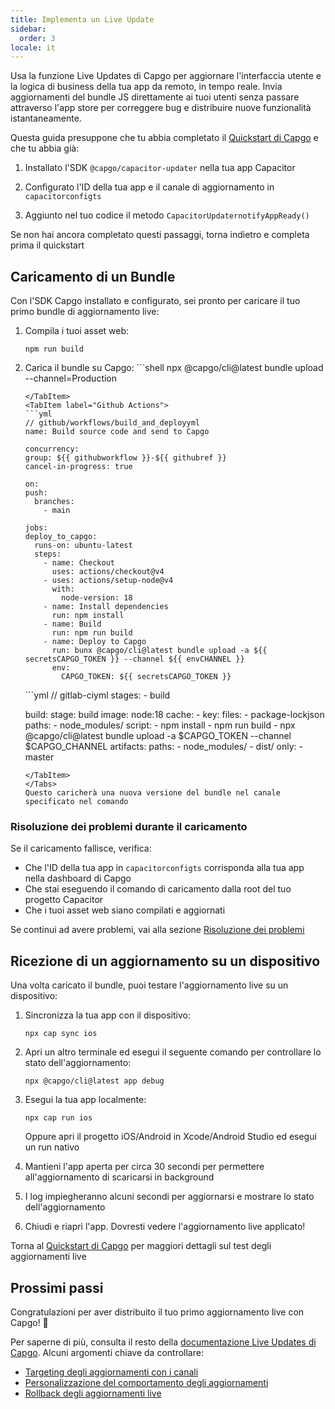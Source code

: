 ```yaml
---
title: Implementa un Live Update
sidebar:
  order: 3
locale: it
---
```



Usa la funzione Live Updates di Capgo per aggiornare l'interfaccia utente e la logica di business della tua app da remoto, in tempo reale. Invia aggiornamenti del bundle JS direttamente ai tuoi utenti senza passare attraverso l'app store per correggere bug e distribuire nuove funzionalità istantaneamente.

Questa guida presuppone che tu abbia completato il [Quickstart di Capgo](/docs/getting-started/quickstart) e che tu abbia già:

<Steps>

1. Installato l'SDK `@capgo/capacitor-updater` nella tua app Capacitor

2. Configurato l'ID della tua app e il canale di aggiornamento in `capacitorconfigts`

3. Aggiunto nel tuo codice il metodo `CapacitorUpdaternotifyAppReady()`

</Steps>

Se non hai ancora completato questi passaggi, torna indietro e completa prima il quickstart

<LinkCard href="/docs/getting-started/add-an-app/" title="Aggiungi un'app" description="Aggiungi un'app al tuo account Capgo e installa il plugin nella tua app" />

## Caricamento di un Bundle

Con l'SDK Capgo installato e configurato, sei pronto per caricare il tuo primo bundle di aggiornamento live:

1. Compila i tuoi asset web:
   ```shell
   npm run build
   ```

2. Carica il bundle su Capgo:
    <Tabs>
      <TabItem label="Console">
        ```shell
      npx @capgo/cli@latest bundle upload --channel=Production
      ```
      </TabItem>
      <TabItem label="Github Actions">
      ```yml
      // github/workflows/build_and_deployyml
    name: Build source code and send to Capgo

    concurrency:
      group: ${{ githubworkflow }}-${{ githubref }}
      cancel-in-progress: true

    on:
      push:
        branches:
          - main

    jobs:
      deploy_to_capgo:
        runs-on: ubuntu-latest
        steps:
          - name: Checkout
            uses: actions/checkout@v4
          - uses: actions/setup-node@v4
            with:
              node-version: 18
          - name: Install dependencies
            run: npm install
          - name: Build
            run: npm run build
          - name: Deploy to Capgo
            run: bunx @capgo/cli@latest bundle upload -a ${{ secretsCAPGO_TOKEN }} --channel ${{ envCHANNEL }}
            env:
              CAPGO_TOKEN: ${{ secretsCAPGO_TOKEN }}
      ```
      </TabItem>
      <TabItem label="Gitlab">
      ```yml
      // gitlab-ciyml
      stages:
        - build

      build:
        stage: build
        image: node:18
        cache:
          - key:
              files:
                - package-lockjson
            paths:
              - node_modules/
        script:
          - npm install
          - npm run build
          - npx @capgo/cli@latest bundle upload -a $CAPGO_TOKEN --channel $CAPGO_CHANNEL
        artifacts:
          paths:
            - node_modules/
            - dist/
        only:
          - master
      ```
      </TabItem>
    </Tabs>
   Questo caricherà una nuova versione del bundle nel canale specificato nel comando

### Risoluzione dei problemi durante il caricamento

Se il caricamento fallisce, verifica:
- Che l'ID della tua app in `capacitorconfigts` corrisponda alla tua app nella dashboard di Capgo
- Che stai eseguendo il comando di caricamento dalla root del tuo progetto Capacitor
- Che i tuoi asset web siano compilati e aggiornati

Se continui ad avere problemi, vai alla sezione [Risoluzione dei problemi](/docs/getting-started/troubleshooting/)

## Ricezione di un aggiornamento su un dispositivo

Una volta caricato il bundle, puoi testare l'aggiornamento live su un dispositivo:

1. Sincronizza la tua app con il dispositivo:
   ```shell
   npx cap sync ios
   ```

2. Apri un altro terminale ed esegui il seguente comando per controllare lo stato dell'aggiornamento:
   ```shell
   npx @capgo/cli@latest app debug
   ```

3. Esegui la tua app localmente:
   ```shell
   npx cap run ios
   ```
   Oppure apri il progetto iOS/Android in Xcode/Android Studio ed esegui un run nativo

4. Mantieni l'app aperta per circa 30 secondi per permettere all'aggiornamento di scaricarsi in background

5. I log impiegheranno alcuni secondi per aggiornarsi e mostrare lo stato dell'aggiornamento

6. Chiudi e riapri l'app. Dovresti vedere l'aggiornamento live applicato!

Torna al [Quickstart di Capgo](/docs/getting-started/quickstart#receiving-a-live-update-on-a-device) per maggiori dettagli sul test degli aggiornamenti live

## Prossimi passi

Congratulazioni per aver distribuito il tuo primo aggiornamento live con Capgo! 🎉

Per saperne di più, consulta il resto della [documentazione Live Updates di Capgo](/docs/live-updates). Alcuni argomenti chiave da controllare:
- [Targeting degli aggiornamenti con i canali](/docs/live-updates/channels)
- [Personalizzazione del comportamento degli aggiornamenti](/docs/live-updates/update-behavior)
- [Rollback degli aggiornamenti live](/docs/live-updates/rollbacks)
